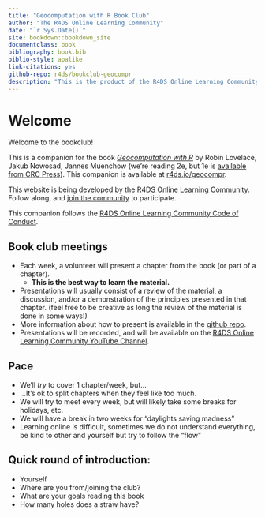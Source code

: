 ```yaml
--- 
title: "Geocomputation with R Book Club"
author: "The R4DS Online Learning Community"
date: "`r Sys.Date()`"
site: bookdown::bookdown_site
documentclass: book
bibliography: book.bib
biblio-style: apalike
link-citations: yes
github-repo: r4ds/bookclub-geocompr
description: "This is the product of the R4DS Online Learning Community's Geocomputation with R Book Club."
---
```


# Welcome {-}

Welcome to the bookclub! 

This is a companion for the book [_Geocomputation with R_](https://r.geocompx.org/) by Robin Lovelace, Jakub Nowosad, Jannes Muenchow (we're reading 2e, but 1e is [available from CRC Press](https://www.routledge.com/9781138304512)).
This companion is available at [r4ds.io/geocompr](https://r4ds.io/geocompr).

This website is being developed by the [R4DS Online Learning Community](https://rfordatasci.com). Follow along, and [join the community](https://r4ds.io/join) to participate.

This companion follows the [R4DS Online Learning Community Code of Conduct](https://r4ds.io/conduct).

## Book club meetings {-}

- Each week, a volunteer will present a chapter from the book (or part of a chapter).
  - **This is the best way to learn the material.**
- Presentations will usually consist of a review of the material, a discussion, and/or a demonstration of the principles presented in that chapter. (feel free to be creative as long the review of the material is done in some ways!)
- More information about how to present is available in the [github repo](https://github.com/r4ds/bookclub-geocompr).
- Presentations will be recorded, and will be available on the [R4DS Online Learning Community YouTube Channel](https://r4ds.io/youtube).

## Pace {-}

- We'll _try_ to cover 1 chapter/week, but...
- ...It's ok to split chapters when they feel like too much.
- We will try to meet every week, but will likely take some breaks for holidays, etc.  
- We will have a break in two weeks for "daylights saving madness"  
- Learning online is difficult, sometimes we do not understand everything, be kind to other and yourself but try to follow the "flow"    

## Quick round of introduction: 

- Yourself  
- Where are you from/joining the club?  
- What are your goals reading this book 
- How many holes does a straw have? 
